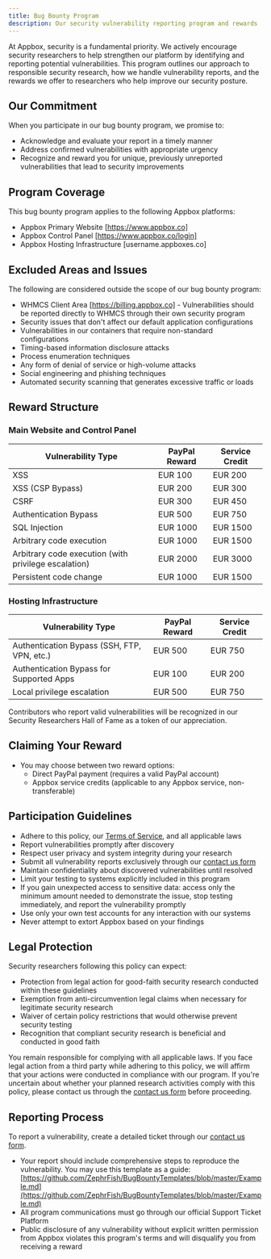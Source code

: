 ```yaml
---
title: Bug Bounty Program
description: Our security vulnerability reporting program and rewards
---
```


At Appbox, security is a fundamental priority. We actively encourage security researchers to help strengthen our platform by identifying and reporting potential vulnerabilities. This program outlines our approach to responsible security research, how we handle vulnerability reports, and the rewards we offer to researchers who help improve our security posture.

## Our Commitment

When you participate in our bug bounty program, we promise to:

* Acknowledge and evaluate your report in a timely manner
* Address confirmed vulnerabilities with appropriate urgency
* Recognize and reward you for unique, previously unreported vulnerabilities that lead to security improvements

## Program Coverage

This bug bounty program applies to the following Appbox platforms:

* Appbox Primary Website [https://www.appbox.co]
* Appbox Control Panel [https://www.appbox.co/login]
* Appbox Hosting Infrastructure [username.appboxes.co]

## Excluded Areas and Issues

The following are considered outside the scope of our bug bounty program:

* WHMCS Client Area [https://billing.appbox.co] - Vulnerabilities should be reported directly to WHMCS through their own security program
* Security issues that don't affect our default application configurations
* Vulnerabilities in our containers that require non-standard configurations
* Timing-based information disclosure attacks
* Process enumeration techniques
* Any form of denial of service or high-volume attacks
* Social engineering and phishing techniques
* Automated security scanning that generates excessive traffic or loads

## Reward Structure

### Main Website and Control Panel

| **Vulnerability Type**                               | **PayPal Reward** | **Service Credit** |
| ---------------------------------------------------- | ----------------- | ------------------ |
| XSS                                                  | EUR 100           | EUR 200            |
| XSS (CSP Bypass)                                     | EUR 200           | EUR 300            |
| CSRF                                                 | EUR 300           | EUR 450            |
| Authentication Bypass                                | EUR 500           | EUR 750            |
| SQL Injection                                        | EUR 1000          | EUR 1500           |
| Arbitrary code execution                             | EUR 1000          | EUR 1500           |
| Arbitrary code execution (with privilege escalation) | EUR 2000          | EUR 3000           |
| Persistent code change                               | EUR 1000          | EUR 1500           |

### Hosting Infrastructure

| Vulnerability Type                           | PayPal Reward | Service Credit |
| -------------------------------------------- | ------------- | -------------- |
| Authentication Bypass (SSH, FTP, VPN, etc.)  | EUR 500       | EUR 750        |
| Authentication Bypass for Supported Apps     | EUR 100       | EUR 200        |
| Local privilege escalation                   | EUR 500       | EUR 750        |

Contributors who report valid vulnerabilities will be recognized in our Security Researchers Hall of Fame as a token of our appreciation.

## Claiming Your Reward

* You may choose between two reward options:  
   * Direct PayPal payment (requires a valid PayPal account)
   * Appbox service credits (applicable to any Appbox service, non-transferable)

## Participation Guidelines

* Adhere to this policy, our [Terms of Service](/policies/terms-of-service), and all applicable laws
* Report vulnerabilities promptly after discovery
* Respect user privacy and system integrity during your research
* Submit all vulnerability reports exclusively through our [contact us form](https://billing.appbox.co/contact.php)
* Maintain confidentiality about discovered vulnerabilities until resolved
* Limit your testing to systems explicitly included in this program
* If you gain unexpected access to sensitive data: access only the minimum amount needed to demonstrate the issue, stop testing immediately, and report the vulnerability promptly
* Use only your own test accounts for any interaction with our systems
* Never attempt to extort Appbox based on your findings

## Legal Protection

Security researchers following this policy can expect:

* Protection from legal action for good-faith security research conducted within these guidelines
* Exemption from anti-circumvention legal claims when necessary for legitimate security research
* Waiver of certain policy restrictions that would otherwise prevent security testing
* Recognition that compliant security research is beneficial and conducted in good faith

You remain responsible for complying with all applicable laws. If you face legal action from a third party while adhering to this policy, we will affirm that your actions were conducted in compliance with our program. If you're uncertain about whether your planned research activities comply with this policy, please contact us through the [contact us form](https://billing.appbox.co/contact.php) before proceeding.

## Reporting Process

To report a vulnerability, create a detailed ticket through our [contact us form](https://billing.appbox.co/contact.php).

* Your report should include comprehensive steps to reproduce the vulnerability. You may use this template as a guide: [https://github.com/ZephrFish/BugBountyTemplates/blob/master/Example.md](https://github.com/ZephrFish/BugBountyTemplates/blob/master/Example.md)
* All program communications must go through our official Support Ticket Platform
* Public disclosure of any vulnerability without explicit written permission from Appbox violates this program's terms and will disqualify you from receiving a reward 